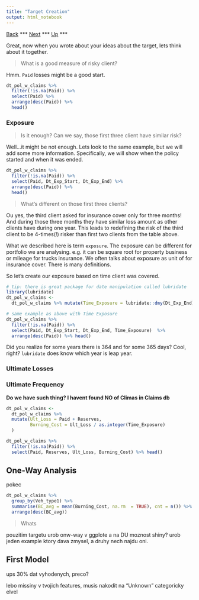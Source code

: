 ```yaml
---
title: "Target Creation"
output: html_notebook
---
```

[Back](pre_model_data_prep.Rmd) *** [Next]() *** [Up](README.md) *** 

Great, now when you wrote about your ideas about the target, lets think about it together.

> What is a good measure of risky client?

Hmm. `Paid` losses might be a good start.

```r
dt_pol_w_claims %>% 
  filter(!is.na(Paid)) %>% 
  select(Paid) %>% 
  arrange(desc(Paid)) %>% 
  head()
```

### Exposure
> Is it enough? Can we say, those first three client have similar risk?

Well...it might be not enough. Lets look to the same example, but we will add some more information. 
Specifically, we will show when the policy started and when it was ended.

```r
dt_pol_w_claims %>% 
  filter(!is.na(Paid)) %>% 
  select(Paid, Dt_Exp_Start, Dt_Exp_End) %>% 
  arrange(desc(Paid)) %>% 
  head()
```


> What's different on those first three clients?

Ou yes, the third client asked for insurance cover only for three months! And during those three months they have similar loss amount as other clients have during one year. This leads to redefining the risk of the third client to be 4-times(!) risker than first two clients from the table above.

What we described here is term `exposure`. The exposure can be different for portfolio we are analysing. e.g. it can be square root for property business or mileage for trucks insurance. We often talks about exposure as unit of for insurance cover. There is many definitions. 

So let's create our exposure based on time client was covered.
```r
# tip: there is great package for date manipulation called lubridate
library(lubridate)
dt_pol_w_claims <- 
  dt_pol_w_claims %>% mutate(Time_Exposure = lubridate::dmy(Dt_Exp_End) - lubridate::dmy(Dt_Exp_Start))

# same example as above with Time Exposure
dt_pol_w_claims %>% 
  filter(!is.na(Paid)) %>% 
  select(Paid, Dt_Exp_Start, Dt_Exp_End, Time_Exposure)  %>% 
  arrange(desc(Paid)) %>% head()
```

Did you realize for some years there is 364 and for some 365 days? Cool, right? `lubridate` does know which year is leap year.

### Ultimate Losses


### Ultimate Frequency
**Do we have such thing? I havent found NO of Climas in Claims db**


```r
dt_pol_w_claims <- 
  dt_pol_w_claims %>% 
  mutate(Ult_Loss = Paid + Reserves,
         Burning_Cost = Ult_Loss / as.integer(Time_Exposure)
  )

dt_pol_w_claims %>% 
  filter(!is.na(Paid)) %>% 
  select(Paid, Reserves, Ult_Loss, Burning_Cost) %>% head()
```


## One-Way Analysis
pokec

```r
dt_pol_w_claims %>% 
  group_by(Veh_type1) %>% 
  summarise(BC_avg = mean(Burning_Cost, na.rm  = TRUE), cnt = n()) %>% 
  arrange(desc(BC_avg))
```

> Whats 

pouzitim targetu urob onw-way v ggplote a na DU moznost shiny?
urob jeden example ktory dava zmysel, a druhy nech najdu oni.



## First Model

ups 30% dat vyhodenych, preco?

lebo missiny v tvojich features, musis nakodit na "Unknown" categoricky elvel

